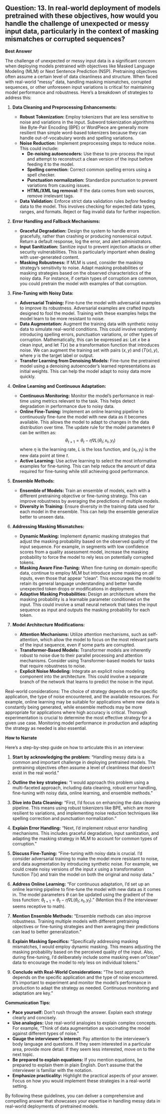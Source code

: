 ## Question: 13. In real-world deployment of models pretrained with these objectives, how would you handle the challenge of unexpected or messy input data, particularly in the context of masking mismatches or corrupted sequences?

**Best Answer**

The challenge of unexpected or messy input data is a significant concern when deploying models pretrained with objectives like Masked Language Modeling (MLM) or Next Sentence Prediction (NSP). Pretraining objectives often assume a certain level of data cleanliness and structure. When faced with real-world "messy" data, handling masking mismatches, corrupted sequences, or other unforeseen input variations is critical for maintaining model performance and robustness. Here's a breakdown of strategies to address this:

1.  **Data Cleaning and Preprocessing Enhancements:**

    *   **Robust Tokenization:** Employ tokenizers that are less sensitive to noise and variations in the input. Subword tokenization algorithms like Byte-Pair Encoding (BPE) or WordPiece are generally more resilient than simple word-based tokenizers because they can handle out-of-vocabulary words and spelling variations.
    *   **Noise Reduction:** Implement preprocessing steps to reduce noise. This could include:
        *   **De-noising autoencoders:** Use these to pre-process the input and attempt to reconstruct a clean version of the input before feeding it to the model.
        *   **Spelling correction:** Correct common spelling errors using a spell checker.
        *   **Punctuation normalization:** Standardize punctuation to prevent variations from causing issues.
        *   **HTML/XML tag removal:** If the data comes from web sources, remove irrelevant tags.
    *   **Data Validation:** Enforce strict data validation rules *before* feeding data to the model. This involves checking for expected data types, ranges, and formats. Reject or flag invalid data for further inspection.

2.  **Error Handling and Fallback Mechanisms:**

    *   **Graceful Degradation:** Design the system to handle errors gracefully, rather than crashing or producing nonsensical output. Return a default response, log the error, and alert administrators.
    *   **Input Sanitization:** Sanitize input to prevent injection attacks or other security vulnerabilities. This is particularly important when dealing with user-generated content.
    *   **Masking Robustness:** If MLM is used, consider the masking strategy's sensitivity to noise. Adapt masking probabilities or masking strategies based on the observed characteristics of the noisy data. For instance, if certain types of corruption are common, you could pretrain the model with examples of that corruption.

3.  **Fine-Tuning with Noisy Data:**

    *   **Adversarial Training:** Fine-tune the model with adversarial examples to improve its robustness. Adversarial examples are crafted inputs designed to fool the model. Training with these examples helps the model learn to be more resistant to noise.
    *   **Data Augmentation:** Augment the training data with synthetic noisy data to simulate real-world conditions. This could involve randomly introducing spelling errors, punctuation variations, or other types of corruption.  Mathematically, this can be expressed as: Let $x$ be a clean input, and let $T(x)$ be a transformation function that introduces noise. We can augment the training set with pairs $(x, y)$ and $(T(x), y)$, where $y$ is the target label or output.
    *   **Transfer Learning from Denoising Models:** Fine-tune the pretrained model using a denoising autoencoder's learned representations as initial weights. This can help the model adapt to noisy data more quickly.

4.  **Online Learning and Continuous Adaptation:**

    *   **Continuous Monitoring:** Monitor the model's performance in real-time using metrics relevant to the task. This helps detect degradation in performance due to noisy data.
    *   **Online Fine-Tuning:** Implement an online learning pipeline to continuously fine-tune the model with new data as it becomes available. This allows the model to adapt to changes in the data distribution over time.  The update rule for the model parameters $\theta$ can be written as:
    $$ \theta_{t+1} = \theta_t - \eta \nabla L(\theta_t; x_t, y_t) $$
    where $\eta$ is the learning rate, $L$ is the loss function, and $(x_t, y_t)$ is the new data point at time $t$.
    *   **Active Learning:** Use active learning to select the most informative examples for fine-tuning. This can help reduce the amount of data required for fine-tuning while still achieving good performance.

5.  **Ensemble Methods:**

    *   **Ensemble of Models:** Train an ensemble of models, each with a different pretraining objective or fine-tuning strategy. This can improve robustness by averaging the predictions of multiple models.
    *   **Diversity in Training:** Ensure diversity in the training data used for each model in the ensemble. This can help the ensemble generalize better to unseen data.

6. **Addressing Masking Mismatches:**

   * **Dynamic Masking:** Implement dynamic masking strategies that adjust the masking probability based on the observed quality of the input sequence. For example, in segments with low confidence scores from a quality assessment model, increase the masking probability to force the model to rely less on potentially corrupted tokens.
   * **Masking Aware Fine-Tuning:** When fine-tuning on domain-specific data, continue to employ MLM but introduce some masking on *all* inputs, even those that appear "clean". This encourages the model to retain its general language understanding and better handle unexpected token drops or modifications in deployment.
   * **Adaptive Masking Probabilities:** Design an architecture where the masking probability is a learnable parameter conditioned on the input. This could involve a small neural network that takes the input sequence as input and outputs the masking probability for each token.

7.  **Model Architecture Modifications:**

    *   **Attention Mechanisms:** Utilize attention mechanisms, such as self-attention, which allow the model to focus on the most relevant parts of the input sequence, even if some parts are corrupted.
    *   **Transformer-Based Models:** Transformer models are inherently robust to noise due to their parallel processing and attention mechanisms. Consider using Transformer-based models for tasks that require robustness to noise.
    *   **Explicit Noise Modeling:** Integrate an explicit noise modeling component into the architecture. This could involve a separate branch of the network that learns to predict the noise in the input.

Real-world considerations: The choice of strategy depends on the specific application, the type of noise encountered, and the available resources. For example, online learning may be suitable for applications where new data is constantly being generated, while ensemble methods may be more appropriate for applications where high accuracy is critical. Thorough experimentation is crucial to determine the most effective strategy for a given use case.  Monitoring model performance in production and adapting the strategy as needed is also essential.

**How to Narrate**

Here's a step-by-step guide on how to articulate this in an interview:

1.  **Start by acknowledging the problem:** "Handling messy data is a common and important challenge in deploying pretrained models. The pretraining objectives often assume a level of cleanliness that doesn't exist in the real world."

2.  **Outline the key strategies:** "I would approach this problem using a multi-faceted approach, including data cleaning, robust error handling, fine-tuning with noisy data, online learning, and ensemble methods."

3.  **Dive into Data Cleaning:** "First, I'd focus on enhancing the data cleaning pipeline. This means using robust tokenizers like BPE, which are more resilient to variations, and implementing noise reduction techniques like spelling correction and punctuation normalization."

4.  **Explain Error Handling:** "Next, I'd implement robust error handling mechanisms. This includes graceful degradation, input sanitization, and adapting the masking strategy in MLM to account for common types of corruption."

5.  **Discuss Fine-Tuning:** "Fine-tuning with noisy data is crucial. I'd consider adversarial training to make the model more resistant to noise, and data augmentation by introducing synthetic noise. For example, we could create noisy versions of the input $x$ using a transformation function $T(x)$ and train the model on both the original and noisy data."

6.  **Address Online Learning:** "For continuous adaptation, I'd set up an online learning pipeline to fine-tune the model with new data as it comes in. The model parameters $\theta$ can be updated using the gradient of the loss function: $\theta_{t+1} = \theta_t - \eta \nabla L(\theta_t; x_t, y_t)$." (Mention this if the interviewer seems receptive to math).

7.  **Mention Ensemble Methods:** "Ensemble methods can also improve robustness. Training multiple models with different pretraining objectives or fine-tuning strategies and then averaging their predictions can lead to better generalization."

8. **Explain Masking Specifics:** "Specifically addressing masking mismatches, I would employ dynamic masking. This means adjusting the masking probability based on the perceived quality of the input. Also, during fine-tuning, I'd deliberately include some masking even on "clean" data to encourage the model to rely less on individual tokens."

9.  **Conclude with Real-World Considerations:** "The best approach depends on the specific application and the type of noise encountered. It's important to experiment and monitor the model's performance in production to adapt the strategy as needed. Continuous monitoring and adaptation are key."

**Communication Tips:**

*   **Pace yourself:** Don't rush through the answer. Explain each strategy clearly and concisely.
*   **Use analogies:** Use real-world analogies to explain complex concepts. For example, "Think of data augmentation as vaccinating the model against different types of noise."
*   **Gauge the interviewer's interest:** Pay attention to the interviewer's body language and questions. If they seem interested in a particular area, provide more detail. If they seem less interested, move on to the next topic.
*   **Be prepared to explain equations:** If you mention equations, be prepared to explain them in plain English. Don't assume that the interviewer is familiar with the notation.
*   **Emphasize practicality:** Highlight the practical aspects of your answer. Focus on how you would implement these strategies in a real-world setting.

By following these guidelines, you can deliver a comprehensive and compelling answer that showcases your expertise in handling messy data in real-world deployments of pretrained models.
